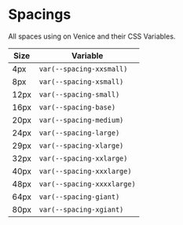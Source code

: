 
<Meta title="Getting Started|Styles/Spacings" />

# Spacings

All spaces using on Venice and their CSS Variables.

| Size | Variable                   |
| ---- | -------------------------- |
| 4px  | `var(--spacing-xxsmall)`   |
| 8px  | `var(--spacing-xsmall)`    |
| 12px | `var(--spacing-small)`     |
| 16px | `var(--spacing-base)`      |
| 20px | `var(--spacing-medium)`    |
| 24px | `var(--spacing-large)`     |
| 29px | `var(--spacing-xlarge)`    |
| 32px | `var(--spacing-xxlarge)`   |
| 40px | `var(--spacing-xxxlarge)`  |
| 48px | `var(--spacing-xxxxlarge)` |
| 64px | `var(--spacing-giant)`     |
| 80px | `var(--spacing-xgiant)`    |
